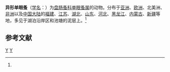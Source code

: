 {{Speciesbox
| taxon = Monospilus dispar
| binomial_authority = (Sars, 1862)<ref name='id12387'>{{cite web| url =http://www.bioinfo.cn/db05/BjdwSpecies.php?action=view&id=12387| title =异形单眼蚤| work =《中国动物物种编目数据库》| publisher =中国科学院微生物研究所| author =中国科学院动物研究所| accessdate =2009-04-28| deadurl =yes| archiveurl =https://web.archive.org/web/20160305001151/http://www.bioinfo.cn/db05/BjdwSpecies.php?action=view&id=12387| archivedate =2016-03-05}}</ref>
}}

'''异形单眼蚤'''（[[学名|学名]]：{{lang|la|''Monospilus dispar''}}）为[[盘肠蚤科|盘肠蚤科]][[单眼蚤属|单眼蚤属]]的动物。分布于[[亚洲|亚洲]]、[[欧洲|欧洲]]、北美洲、[[非洲|非洲]]以及[[中国大陆|中国大陆]]的[[福建|福建]]、[[江苏|江苏]]、[[湖北|湖北]]、[[山东|山东]]、[[河北|河北]]、[[黑龙江|黑龙江]]、[[内蒙古|内蒙古]]、[[新疆|新疆]]等地，多见于湖泊沿岸区和池塘的泥层上。<ref name='id12387'/>

== 参考文献 ==
{{reflist}}

{{节肢动物小作品}}

{{taxonbar}}
[[Category:_1862年描述的动物|Y]]
[[Category:单眼蚤属|Y]]